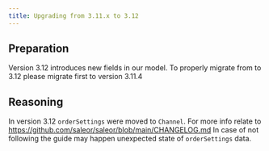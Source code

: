 ```yaml
---
title: Upgrading from 3.11.x to 3.12
---
```


## Preparation

Version 3.12 introduces new fields in our model. To properly migrate from to 3.12 please migrate first to version 3.11.4

## Reasoning

In version 3.12 `orderSettings` were moved to `Channel`. For more info relate to https://github.com/saleor/saleor/blob/main/CHANGELOG.md
In case of not following the guide may happen unexpected state of `orderSettings` data.